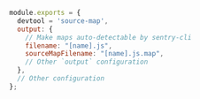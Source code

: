 ```javascript {filename:webpack.config.js}
module.exports = {
  devtool = 'source-map',
  output: {
    // Make maps auto-detectable by sentry-cli
    filename: "[name].js",
    sourceMapFilename: "[name].js.map",
    // Other `output` configuration
  },
  // Other configuration
};
```
